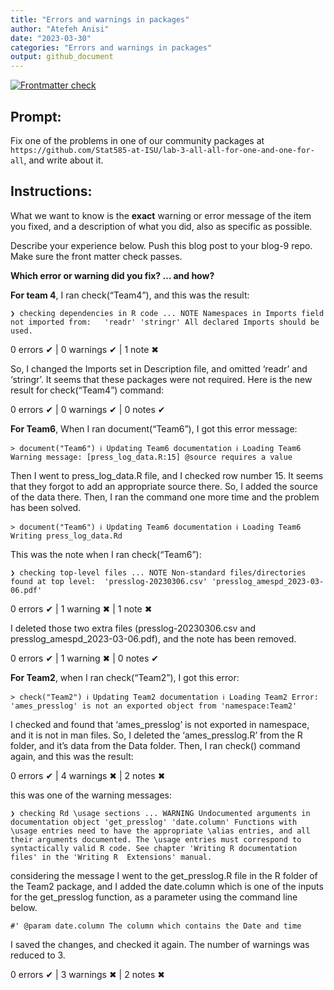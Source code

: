 ```yaml
---
title: "Errors and warnings in packages"
author: "Atefeh Anisi"
date: "2023-03-30"
categories: "Errors and warnings in packages"
output: github_document
---
```


<!-- README.md is generated from README.Rmd. Please edit that file -->
<!-- badges: start -->
[![Frontmatter check](../../actions/workflows/check-yaml.yaml/badge.svg)](../../actions/workflows/check-yaml.yaml)
<!-- badges: end -->

## Prompt:

Fix one of the problems in one of our community packages at `https://github.com/Stat585-at-ISU/lab-3-all-all-for-one-and-one-for-all`, and write about it. 

## Instructions:

What we want to know is the **exact** warning or error message of the item you fixed, and a description of what you did, also as specific as possible. 

Describe your experience  below. Push this blog post to your blog-9 repo. Make sure the front matter check passes.

**Which error or warning did you fix? ... and how?**

**For team 4**, I ran check("Team4"), and this was the result:

`❯ checking dependencies in R code ... NOTE
Namespaces in Imports field not imported from:
  'readr' 'stringr'
All declared Imports should be used.`

0 errors ✔ | 0 warnings ✔ | 1 note ✖


So, I changed the Imports set in Description file, and omitted 'readr' and 'stringr'.
It seems that these packages were not required. Here is the new result for check("Team4") command:

0 errors ✔ | 0 warnings ✔ | 0 notes ✔


**For Team6**, When I ran document("Team6"), I got this error message:

`> document("Team6")
ℹ Updating Team6 documentation
ℹ Loading Team6
Warning message:
[press_log_data.R:15] @source requires a value `

Then I went to press_log_data.R file, and I checked row number 15.
It seems that they forgot to add an appropriate source there. So, I added the source of the data there. Then, I ran the command one more time and the problem has been solved.

`> document("Team6")
ℹ Updating Team6 documentation
ℹ Loading Team6
Writing press_log_data.Rd`


This was the note when I ran check("Team6"):

`❯ checking top-level files ... NOTE
Non-standard files/directories found at top level:
 'presslog-20230306.csv' 'presslog_amespd_2023-03-06.pdf'`

0 errors ✔ | 1 warning ✖ | 1 note ✖


I deleted those two extra files (presslog-20230306.csv and presslog_amespd_2023-03-06.pdf), and the note has been removed.

0 errors ✔ | 1 warning ✖ | 0 notes ✔


**For Team2**, when I ran check("Team2"), I got this error:

`> check("Team2")
ℹ Updating Team2 documentation
ℹ Loading Team2
Error: 'ames_presslog' is not an exported object from 'namespace:Team2'`

I checked and found that 'ames_presslog' is not exported in namespace, and it is not in man files. So, I deleted the 'ames_presslog.R' from the R folder, and it's data from the Data folder. Then, I ran check() command again, and this was the result:

 0 errors ✔ | 4 warnings ✖ | 2 notes ✖  
  
this was one of the warning messages:

`❯ checking Rd \usage sections ... WARNING
Undocumented arguments in documentation object 'get_presslog'
'date.column'
Functions with \usage entries need to have the appropriate \alias
entries, and all their arguments documented.
The \usage entries must correspond to syntactically valid R code.
See chapter 'Writing R documentation files' in the 'Writing R
 Extensions' manual.`


considering the message I went to the get_presslog.R file in the R folder of the Team2 package, and I added the date.column which is one of the inputs for the get_presslog function, as a parameter using the command line below.

`#' @param date.column The column which contains the Date and time`

I saved the changes, and checked it again. The number of warnings was reduced to 3.

0 errors ✔ | 3 warnings ✖ | 2 notes ✖
